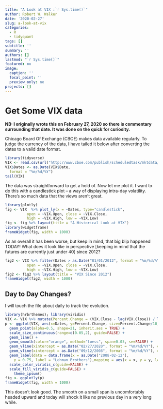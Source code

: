 ```yaml
---
title: "A Look at VIX :`r Sys.time()`"
author: Robert W. Walker
date: '2020-02-27'
slug: a-look-at-vix
categories:
  - R
  - tidyquant
tags: []
subtitle: ''
summary: ''
authors: []
lastmod: "`r Sys.time()`"
featured: no
image:
  caption: ''
  focal_point: ''
  preview_only: no
projects: []
---
```


# Get Some VIX data

**NB:  I originally wrote this on February 27, 2020 so there is commentary surrounding that date.  It was done on the quick for curiosity.**

Chicago Board Of Exchange (CBOE) makes data available regularly. To judge the currency of the data, I have tailed it below after converting the dates to a valid date format.  

```r
library(tidyverse)
VIX <- read.csv(url("http://www.cboe.com/publish/scheduledtask/mktdata/datahouse/vixcurrent.csv"), skip = 1)
VIX$Dates <- as.Date(VIX$Date,
  format = "%m/%d/%Y")
tail(VIX)
```

The data was straightforward to get a hold of.  Now let me plot it.  I want to do this with a candlestick plot -- a way of displaying intra-day volatility.  There's so much data that the views aren't great.

```r
library(plotly)
fig <- VIX  %>% plot_ly(x = ~Dates, type="candlestick",
          open = ~VIX.Open, close = ~VIX.Close,
          high = ~VIX.High, low = ~VIX.Low) 
fig <- fig %>% layout(title = "A Historical Look at VIX")
library(widgetframe)
frameWidget(fig, width = 1000)
```

As an overall it has been worse, but keep in mind, that big blip happened TODAY!  What does it look like in perspective [keeping in mind that the futures are currently just under 40] since 2012?

```r
fig2 <- VIX %>% filter(Dates > as.Date("01/01/2012", format = "%m/%d/%Y")) %>% plot_ly(x = ~Dates, type="candlestick",
          open = ~VIX.Open, close = ~VIX.Close,
          high = ~VIX.High, low = ~VIX.Low) 
fig2 <- fig2 %>% layout(title = "VIX Since 2012")
frameWidget(fig2, width = 1000)
```

## Day to Day Changes?

I will touch the file about daily to track the evolution.

```r
library(hrbrthemes); library(viridis)
VIX <- VIX %>% mutate(Percent.Change = (VIX.Close - lag(VIX.Close)) / lag(VIX.Close)) 
p <- ggplot(VIX, aes(x=Dates, y=Percent.Change, size=Percent.Change/10, color=Percent.Change)) + 
  geom_point(alpha=0.5, shape=21, inherit.aes = TRUE) +
  scale_size_continuous(range=c(0.05,2), guide=FALSE) +
  geom_line() + 
  geom_smooth(color="orange", method="loess", span=0.05, se=FALSE) + 
  geom_vline(xintercept = as.Date("02/27/2020", format = "%m/%d/%Y"), color="red", alpha=0.2, linetype = "dotted") + 
  geom_vline(xintercept = as.Date("09/12/2008", format = "%m/%d/%Y"), color="red", alpha=0.4) +
  geom_label(data = data.frame(x = as.Date("2008-02-12"),
    y = 0.75, label = "Lehman Brothers"),mapping = aes(x = x, y = y, label = label), size = 3.86605783866058, angle = 0L, lineheight = 1L, hjust = 0.5, vjust = 0.5, colour = "red", family = "sans", fontface = "plain", label.padding = structure(0.25, class = "unit", valid.unit = 3L, unit = "lines"), label.size = 0.25, label.r = structure(0.15, class = "unit", valid.unit = 3L, unit = "lines"), inherit.aes = FALSE, show.legend = FALSE) + 
  scale_color_viridis_c(guide=FALSE) +
  scale_fill_viridis_c(guide=FALSE) +
    theme_ipsum()
fig <- ggplotly(p)
frameWidget(fig, width = 1000)

```




This doesn't look good.  The smooth on a small span is uncomfortably headed upward and today will shock it like no previous day in a very long while.
